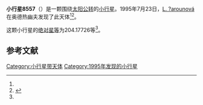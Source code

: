 {{Infobox planet
| bgcolour = #FFFFC0
| name = 8557 Saroun
| symbol = 
| image = 
| caption = 
| discovery = yes
| discovery_ref = 
| discoverer = [[L._?arounová|L. ?arounová]]
| discovery_site = [[奥德热幽夫|奥德热幽夫]] 
| discovered = 1995年7月23日
| designations = yes
| mp_name = 
| named_after = 
| alt_names = 1995 OK/ 1994 CQ18
| mp_category = [[主带小行星|主带小行星]]
| orbit_ref = <ref name="a">[http://ssd.jpl.nasa.gov/sbdb.cgi?sstr=8557 8557 Saroun] {{Wayback|url=http://ssd.jpl.nasa.gov/sbdb.cgi?sstr=8557 |date=20210811023456 }}，小行星數據庫瀏覽器（JPL Small-Body Database Browser）－[[美国国家航空航天局|美国国家航空航天局]]喷气推进实验室</ref>
| epoch = 2456400.5 (2013年4月18日更新)
| aphelion = {{convert|2.6287129|AU|km|3|abbr=on|lk=out}}
| perihelion = {{convert|1.9840825|AU|km|3|abbr=on}}
| semimajor = {{convert|2.3063977|AU|km|3|abbr=on}}
| eccentricity = 0.1397483
| period = 1279.380484 [[日|日]]<br />3.5[[儒略年|儒略年]]
| avg_speed = 
| inclination = 6.95963
| asc_node = 124.95812
| mean_anomaly = 
| arg_peri = 204.17726
| satellites = 
| physical_characteristics = yes
| dimensions = 
| mass = 
| density = 
| surface_grav = 
| escape_velocity = 
| sidereal_day = 
| axial_tilt = 
| pole_ecliptic_lat = 
| pole_ecliptic_lon = 
| albedo = 
| temperatures= 
| temp_name1 = 
| mean_temp_1 = 
| max_temp_1 = 
| temp_name2 = 
| max_temp_2 = 
| spectral_type = 
| abs_magnitude = 204.17726
}}

'''小行星8557'''（{{lang-en|8557 Saroun}}）是一颗围绕[[太阳|太阳]][[公转|公转]]的[[小行星|小行星]]。1995年7月23日，[[L._?arounová|L. ?arounová]]在奥德热幽夫发现了此天体<ref name="a" /><ref>{{cite news|title=小行星列表|url=http://cfa-www.harvard.edu/iau/lists/NumberedMPs.txt|accessdate=2013-07-08|newspaper=哈佛大学|archive-date=2008-05-17|archive-url=https://web.archive.org/web/20080517010638/http://cfa-www.harvard.edu/iau/lists/NumberedMPs.txt|dead-url=no}}</ref>。

这颗小行星的[[绝对星等|绝对星等]]为204.17726等<ref name="a" />。

==参考文献==
{{reflist}}
{{Minor Planet Number|[[小行星8556|小行星8556]]|[[小行星8558|小行星8558]]}}

{{小天体}}

[[Category:小行星带天体|Category:小行星带天体]]
[[Category:1995年发现的小行星|Category:1995年发现的小行星]]

{{asteroid-stub}}